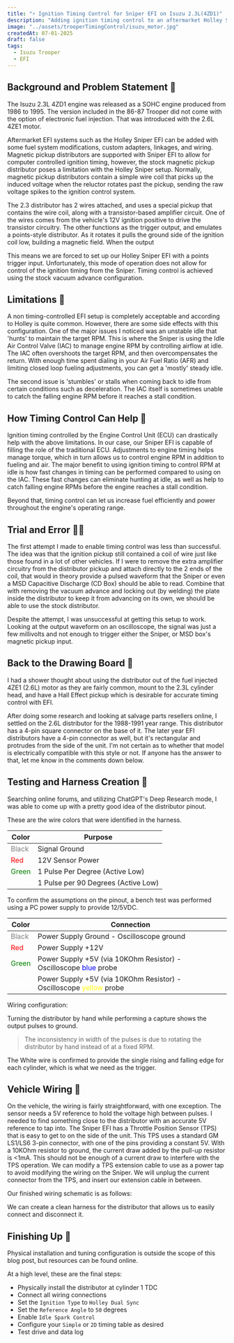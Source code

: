 ```yaml
---
title: "⚡ Ignition Timing Control for Sniper EFI on Isuzu 2.3L(4ZD1)"
description: "Adding ignition timing control to an aftermarket Holley Sniper EFI setup on an Isuzu 2.3L engine"
image: "../assets/trooperTimingControl/isuzu_motor.jpg"
createdAt: 07-01-2025
draft: false
tags:
  - Isuzu Trooper
  - EFI
---
```


## Background and Problem Statement 🤔

The Isuzu 2.3L 4ZD1 engine was released as a SOHC engine produced from 1986 to 1995. The version included in the 86-87 Trooper did not come with the option
of electronic fuel injection. That was introduced with the 2.6L 4ZE1 motor.

Aftermarket EFI systems such as the Holley Sniper EFI can be added with some fuel system modifications, custom adapters, linkages, and wiring.
Magnetic pickup distributors are supported with Sniper EFI to allow for computer controlled ignition timing, however, the stock magnetic pickup
distributor poses a limitation with the Holley Sniper setup. Normally, magnetic pickup distributors contain a simple wire coil that picks up the induced
voltage when the reluctor rotates past the pickup, sending the raw voltage spikes to the ignition control system.

The 2.3 distributor has 2 wires attached, and uses a special pickup that contains the wire coil, along with a transistor-based amplifier circuit. One of
the wires comes from the vehicle's 12V ignition positive to drive the transistor circuitry. The other functions as the
trigger output, and emulates a points-style distributor. As it rotates it pulls the ground side of the ignition coil low, building a magnetic field. When
the output 

This means we are forced to set up our Holley Sniper EFI with a points trigger input. Unfortunately, this mode of operation does not allow for control
of the ignition timing from the Sniper. Timing control is achieved using the stock vacuum advance configuration.

## Limitations 🚧

A non timing-controlled EFI setup is completely acceptable and according to Holley is quite common. However, there are some side effects with this configuration.
One of the major issues I noticed was an unstable idle that 'hunts' to maintain the target RPM. This is where the Sniper is using the Idle Air Control Valve (IAC) to
manage engine RPM by controlling airflow at idle. The IAC often overshoots the target RPM, and then overcompensates the return. With enough time spent dialing in
your Air Fuel Ratio (AFR) and limiting closed loop fueling adjustments, you can get a 'mostly' steady idle.

The second issue is 'stumbles' or stalls when coming back to idle from certain conditions such as deceleration. The IAC itself is sometimes unable to catch the falling
engine RPM before it reaches a stall condition.

## How Timing Control Can Help 🤝

Ignition timing controlled by the Engine Control Unit (ECU) can drastically help with the above limitations. In our case, our Sniper EFI is capable of filling the
role of the traditional ECU. Adjustments to engine timing helps manage torque, which in turn allows us to control engine RPM in addition to fueling and air. The
major benefit to using ignition timing to control RPM at idle is how fast changes in timing can be performed compared to using on the IAC. These fast changes
can eliminate hunting at idle, as well as help to catch falling engine RPMs before the engine reaches a stall condition.

Beyond that, timing control can let us increase fuel efficiently and power throughout the engine's operating range.

## Trial and Error ⛓️‍💥

The first attempt I made to enable timing control was less than successful. The idea was that the ignition pickup still contained a coil of wire just like those found
in a lot of other vehicles. If I were to remove the extra amplifier circuitry from the distributor pickup and attach directly to the 2 ends of the coil, that would
in theory provide a pulsed waveform that the Sniper or even a MSD Capacitive Discharge (CD Box) should be able to read. Combine that with removing the vacuum advance
and locking out (by welding) the plate inside the distributor to keep it from advancing on its own, we should be able to use the stock distributor.

Despite the attempt, I was unsuccessful at getting this setup to work. Looking at the output waveform on an oscilloscope, the signal was just a few millivolts and not
enough to trigger either the Sniper, or MSD box's magnetic pickup input.

## Back to the Drawing Board 🔄

I had a shower thought about using the distributor out of the fuel injected 4ZE1 (2.6L) motor as they are fairly common, mount to the 2.3L cylinder head, and have a
Hall Effect pickup which is desirable for accurate timing control with EFI.

After doing some research and looking at salvage parts resellers online, I settled on the 2.6L distributor for the 1988-1991 year range. This distributor has a 4-pin
square connector on the base of it. The later year EFI distributors have a 4-pin connector as well, but it's rectangular and protrudes from the side of the unit. I'm
not certain as to whether that model is electrically compatible with this style or not. If anyone has the answer to that, let me know in the comments down below.

## Testing and Harness Creation 🧪

Searching online forums, and utilizing ChatGPT's Deep Research mode, I was able to come up with a pretty good idea of the distributor pinout.

These are the wire colors that were identified in the harness.

| Color | Purpose |
| -- | -- |
| <font color="gray">Black</font> | Signal Ground |
| <font color="red">Red</font> | 12V Sensor Power |
| <font color="green">Green</font> | 1 Pulse Per Degree (Active Low) |
| <font color="white">White</font> | 1 Pulse per 90 Degrees (Active Low) |

To confirm the assumptions on the pinout, a bench test was performed using a PC power supply to provide 12/5VDC.

| Color | Connection |
| -- | -- |
| <font color="gray">Black</font> | Power Supply Ground - Oscilloscope ground |
| <font color="red">Red</font> | Power Supply +12V |
| <font color="green">Green</font> | Power Supply +5V (via 10KOhm Resistor) - Oscilloscope <font color="blue">blue</font> probe |
| <font color="white">White</font> | Power Supply +5V (via 10KOhm Resistor) - Oscilloscope <font color="yellow">yellow</font> probe |

Wiring configuration:

<ImageLink src={bench_test_1} alt="Bench testing of distributor - wiring setup" width="600" quality="high" />

Turning the distributor by hand while performing a capture shows the output pulses to ground.

> The inconsistency in width of the pulses is due to rotating the distributor by hand instead of at a fixed RPM.

<ImageLink src={bench_test_2} alt="Bench testing of distributor - Oscilloscope" width="600" quality="high" />

The White wire is confirmed to provide the single rising and falling edge for each cylinder, which is what we need as the trigger.

## Vehicle Wiring 🚗

On the vehicle, the wiring is fairly straightforward, with one exception. The sensor needs a 5V reference to hold the voltage high between
pulses. I needed to find something close to the distributor with an accurate 5V reference to tap into. The Sniper EFI has a Throttle
Position Sensor (TPS) that is easy to get to on the side of the unit. This TPS uses a standard GM LS1/LS6 3-pin connector, with one of the
pins providing a constant 5V. With a 10KOhm resistor to ground, the current draw added by the pull-up resistor is &lt;1mA. This should not
be enough of a current draw to interfere with the TPS operation. We can modify a TPS extension cable to use as a power tap to avoid
modifying the wiring on the Sniper. We will unplug the current connector from the TPS, and insert our extension cable in between.

Our finished wiring schematic is as follows:

<ImageLink src={schematic} alt="Final schematic" width="800" quality="high" />

We can create a clean harness for the distributor that allows us to easily connect and disconnect it.

<ImageLink src={distributor} alt="Final schematic" width="800" quality="high" />

## Finishing Up 🏁

Physical installation and tuning configuration is outside the scope of this blog post, but resources can be found online.

At a high level, these are the final steps:

- Physically install the distributor at cylinder 1 TDC
- Connect all wiring connections
- Set the `Ignition Type` to `Holley Dual Sync`
- Set the `Reference Angle` to `50` degrees
- Enable `Idle Spark Control`
- Configure your `Simple` or `2D` timing table as desired
- Test drive and data log